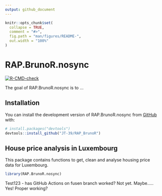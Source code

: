 ```yaml
---
output: github_document
---
```


<!-- README.md is generated from README.Rmd. Please edit that file -->

```r
knitr::opts_chunk$set(
  collapse = TRUE,
  comment = "#>",
  fig.path = "man/figures/README-",
  out.width = "100%"
)
```

# RAP.BrunoR.nosync

<!-- badges: start -->
[![R-CMD-check](https://github.com/JT-39/RAP_BrunoR/actions/workflows/R-CMD-check.yaml/badge.svg)](https://github.com/JT-39/RAP_BrunoR/actions/workflows/R-CMD-check.yaml)
<!-- badges: end -->

The goal of RAP.BrunoR.nosync is to ...

## Installation

You can install the development version of RAP.BrunoR.nosync from [GitHub](https://github.com/) with:

``` r
# install.packages("devtools")
devtools::install_github("JT-39/RAP_BrunoR")
```

## House price analysis in Luxembourg

This package contains functions to get, clean and analyse housing price data for Luxembourg.

```r
library(RAP.BrunoR.nosync)
```

Test123 - has GitHub Actions on fusen branch worked? Not yet. Maybe..... Yes! Proper working?